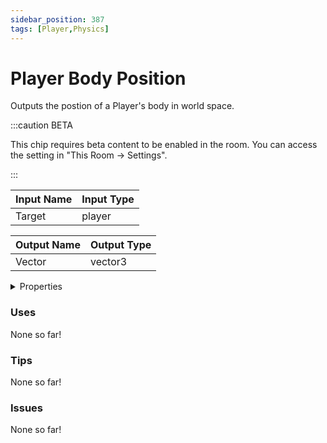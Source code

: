 ```yaml
---
sidebar_position: 387
tags: [Player,Physics]
---
```


# Player Body Position

Outputs the postion of a Player's body in world space.

:::caution BETA

This chip requires beta content to be enabled in the room. You can access the setting in "This Room -> Settings".

:::


<EsbSvg />

| Input Name | Input Type |
|-----------|-----------|
| Target | player |

| Output Name | Output Type |
|-----------|-----------|
| Vector | vector3 |


<details>
  <summary>Properties</summary>
  <div>
    <div>
    <table>
      <thead>
        <tr>
          <th>Is beta required?</th>
          <th>✅</th>
        </tr>
        <tr>
          <th>Is this chip a trolling risk?</th>
          <th>❌</th>
        </tr>
        <tr>
          <th>Chip UUID</th>
          <th>5de67799-3301-48d8-ac08-0b371b418962</th>
        </tr>
      </thead>
    </table>
    </div>
  </div>
</details>

### Uses

None so far!

### Tips

None so far!

### Issues

None so far!